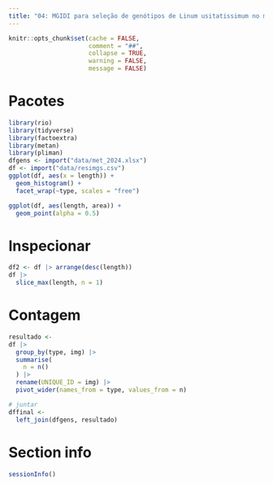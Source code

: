 ```yaml
---
title: "04: MGIDI para seleção de genótipos de Linum usitatissimum no melhoramento genético vegetal"
---
```


```r
knitr::opts_chunk$set(cache = FALSE,
                      comment = "##",
                      collapse = TRUE,
                      warning = FALSE,
                      message = FALSE)

```


# Pacotes

```r
library(rio)
library(tidyverse)
library(factoextra)
library(metan)
library(pliman)
dfgens <- import("data/met_2024.xlsx")
df <- import("data/resimgs.csv")
ggplot(df, aes(x = length)) +
  geom_histogram() +
  facet_wrap(~type, scales = "free")

ggplot(df, aes(length, area)) +
  geom_point(alpha = 0.5)
```


# Inspecionar
```r
df2 <- df |> arrange(desc(length))
df |> 
  slice_max(length, n = 1)
```


# Contagem
```r
resultado <- 
df |> 
  group_by(type, img) |> 
  summarise(
    n = n()
  ) |> 
  rename(UNIQUE_ID = img) |> 
  pivot_wider(names_from = type, values_from = n)

# juntar
dffinal <- 
  left_join(dfgens, resultado)
```


# Section info
```r
sessionInfo()

```

